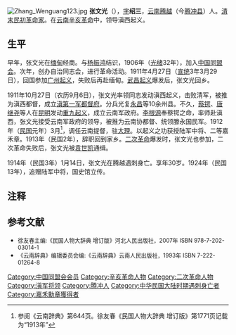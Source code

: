 {{Otheruses|subject=辛亥革命人物|other=張文光的其它同名主題|張文光 (消歧義)}}
[[File:Zhang_Wenguang123.jpg|thumb]]
'''张文光'''（{{bd|1884年||1914年|1月14日|catIdx=Z張}}），[[表字|字]]'''绍三'''，[[云南|云南]][[腾越|腾越]]（今[[腾冲县|腾冲县]]）人。[[清末|清末]][[民初|民初]][[革命家|革命家]]。在[[云南省|云南]][[辛亥革命|辛亥革命]]中，领导滇西起义。

== 生平 ==
早年，张文光在[[缅甸|缅甸]]经商。与[[杨振鸿|杨振鸿]]结识，1906年（[[光绪|光绪]]32年），加入[[中国同盟会|中国同盟会]]。次年，创办自治同志会，进行革命活动。1911年4月27日（[[宣统|宣统]]3年3月29日），回国参加[[黄花岗起义|广州起义]]，失败后再赴缅甸。[[武昌起义|武昌起义]]爆发后，张文光回乡。

1911年10月27日（农历9月6日），张文光率领同志发动滇西起义，击败清军，被推为滇西都督，成立[[滇第一军都督府|滇第一军都督府]]。分兵光复[[永昌府|永昌]]等10余州县。不久，[[蔡锷|蔡锷]]、[[唐继尧|唐继尧]]等人在[[昆明市|昆明]]发动[[重九起义|重九起义]]，成立云南军政府。[[李根源|李根源]]奉蔡锷之命，率师赴滇西，张文光接受云南军政府的领导，被推为云南协都督、统领滕永国民军。1912年（[[民国纪元|民国]]元年）3月<ref>参阅《云南辞典》第644页。徐友春《民国人物大辞典 增订版》第1771页记载为“1913年”</ref>，调任云南提督，驻[[大理市|大理]]。以起义之功获授陆军中将、二等嘉禾章。1913年（民国2年），辞职回到家乡。[[二次革命|二次革命]]爆发时，张文光也参加，二次革命失败后，张文光被[[袁世凯|袁世凯]]通缉。

1914年（民国3年）1月14日，张文光在腾越遇刺身亡。享年30岁。1924年（民国13年），追赠陆军中将，国史馆立传。

== 注释 ==
{{reflist}}

== 参考文献 ==
* <span style="font-size:90%;">徐友春主编:《民国人物大辞典 增订版》河北人民出版社，2007年 ISBN 978-7-202-03014-1</span>
* <span style="font-size:90%;">《云南辞典》编辑委员会编:《云南辞典》云南人民出版社，1993年 ISBN 7-222-01264-8</span>

{{DEFAULTSORT:Zhang Wenguang}}
[[Category:中国同盟会会员|Category:中国同盟会会员]]
[[Category:辛亥革命人物|Category:辛亥革命人物]]
[[Category:二次革命人物|Category:二次革命人物]]
[[Category:滇军将领|Category:滇军将领]]
[[Category:腾冲人|Category:腾冲人]]
[[Category:中华民国大陆时期遇刺身亡者|Category:中华民国大陆时期遇刺身亡者]]
[[Category:嘉禾勳章獲得者|Category:嘉禾勳章獲得者]]
